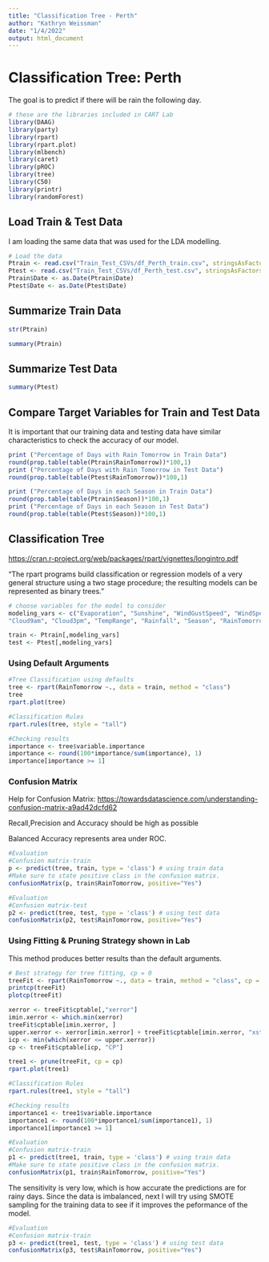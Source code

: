 ```yaml
---
title: "Classification Tree - Perth"
author: "Kathryn Weissman"
date: "1/4/2022"
output: html_document
---
```


# Classification Tree: Perth

The goal is to predict if there will be rain the following day.

```r
# these are the libraries included in CART Lab
library(DAAG)
library(party)
library(rpart)
library(rpart.plot)
library(mlbench)
library(caret)
library(pROC)
library(tree)
library(C50)
library(printr)
library(randomForest)
```

## Load Train & Test Data

I am loading the same data that was used for the LDA modelling.

```r
# Load the data
Ptrain <- read.csv("Train_Test_CSVs/df_Perth_train.csv", stringsAsFactors = T)
Ptest <- read.csv("Train_Test_CSVs/df_Perth_test.csv", stringsAsFactors = T)
Ptrain$Date <- as.Date(Ptrain$Date)
Ptest$Date <- as.Date(Ptest$Date)
```

## Summarize Train Data
```r
str(Ptrain)
```
```r
summary(Ptrain)
```

## Summarize Test Data
```r
summary(Ptest)
```

## Compare Target Variables for Train and Test Data

It is important that our training data and testing data have similar characteristics to check the accuracy of our model.

```r
print ("Percentage of Days with Rain Tomorrow in Train Data")
round(prop.table(table(Ptrain$RainTomorrow))*100,1)
print ("Percentage of Days with Rain Tomorrow in Test Data")
round(prop.table(table(Ptest$RainTomorrow))*100,1)
```

```r
print ("Percentage of Days in each Season in Train Data")
round(prop.table(table(Ptrain$Season))*100,1)
print ("Percentage of Days in each Season in Test Data")
round(prop.table(table(Ptest$Season))*100,1)
```


## Classification Tree

<https://cran.r-project.org/web/packages/rpart/vignettes/longintro.pdf>

"The rpart programs build classification or regression models of a very general structure using a two stage procedure; the resulting models can be represented as binary trees."


```r
# choose variables for the model to consider
modeling_vars <- c("Evaporation", "Sunshine", "WindGustSpeed", "WindSpeed9am", "WindSpeed3pm", "Humidity9am", "Humidity3pm", "Pressure9am", "Pressure3pm", 
"Cloud9am", "Cloud3pm", "TempRange", "Rainfall", "Season", "RainTomorrow")

train <- Ptrain[,modeling_vars]
test <- Ptest[,modeling_vars]
```

### Using Default Arguments

```r
#Tree Classification using defaults
tree <- rpart(RainTomorrow ~., data = train, method = "class") 
tree
rpart.plot(tree)
```

```r
#Classification Rules
rpart.rules(tree, style = "tall")
```
```r
#Checking results
importance <- tree$variable.importance 
importance <- round(100*importance/sum(importance), 1)
importance[importance >= 1]
```

### Confusion Matrix

Help for Confusion Matrix: <https://towardsdatascience.com/understanding-confusion-matrix-a9ad42dcfd62>

Recall,Precision and Accuracy should be high as possible

Balanced Accuracy represents area under ROC.

```r
#Evaluation
#Confusion matrix-train
p <- predict(tree, train, type = 'class') # using train data
#Make sure to state positive class in the confusion matrix.
confusionMatrix(p, train$RainTomorrow, positive="Yes")
```

```r
#Evaluation
#Confusion matrix-test
p2 <- predict(tree, test, type = 'class') # using test data
confusionMatrix(p2, test$RainTomorrow, positive="Yes")
```


### Using Fitting & Pruning Strategy shown in Lab

This method produces better results than the default arguments.

```r
# Best strategy for tree fitting, cp = 0
treeFit <- rpart(RainTomorrow ~., data = train, method = "class", cp = 0) 
printcp(treeFit)
plotcp(treeFit)
```
```r
xerror <- treeFit$cptable[,"xerror"]
imin.xerror <- which.min(xerror)
treeFit$cptable[imin.xerror, ]
upper.xerror <- xerror[imin.xerror] + treeFit$cptable[imin.xerror, "xstd"]
icp <- min(which(xerror <= upper.xerror))
cp <- treeFit$cptable[icp, "CP"]
```

```r
tree1 <- prune(treeFit, cp = cp)
rpart.plot(tree1)
```

```r
#Classification Rules
rpart.rules(tree1, style = "tall")
```
```r
#Checking results
importance1 <- tree1$variable.importance 
importance1 <- round(100*importance1/sum(importance1), 1)
importance1[importance1 >= 1]
```

```r
#Evaluation
#Confusion matrix-train
p1 <- predict(tree1, train, type = 'class') # using train data
#Make sure to state positive class in the confusion matrix.
confusionMatrix(p1, train$RainTomorrow, positive="Yes")
```

The sensitivity is very low, which is how accurate the predictions are for rainy days. Since the data is imbalanced, next I will try using SMOTE sampling for the training data to see if it improves the peformance of the model.


```r
#Evaluation
#Confusion matrix-train
p3 <- predict(tree1, test, type = 'class') # using test data
confusionMatrix(p3, test$RainTomorrow, positive="Yes")
```
